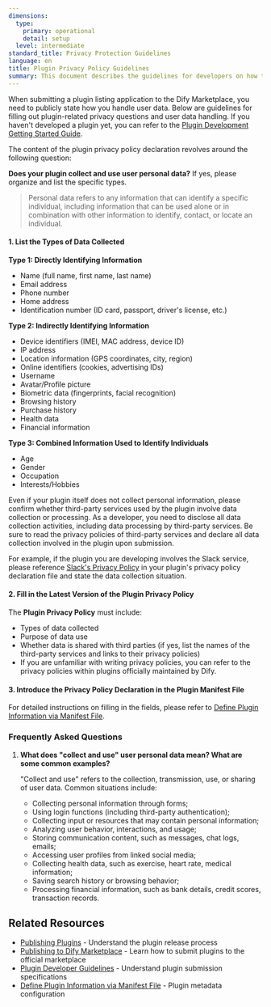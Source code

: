```yaml
---
dimensions:
  type:
    primary: operational
    detail: setup
  level: intermediate
standard_title: Privacy Protection Guidelines
language: en
title: Plugin Privacy Policy Guidelines
summary: This document describes the guidelines for developers on how to write a privacy policy when submitting plugins to the Dify Marketplace. It covers how to confirm and list the types of personal data collected (directly identifying information, indirectly identifying information, combined information), how to fill out the plugin privacy policy, how to introduce the privacy policy declaration in the Manifest file, and answers to related frequently asked questions.
---
```


When submitting a plugin listing application to the Dify Marketplace, you need to publicly state how you handle user data. Below are guidelines for filling out plugin-related privacy questions and user data handling. If you haven't developed a plugin yet, you can refer to the [Plugin Development Getting Started Guide](/plugin_dev_en/0211-getting-started-dify-tool.en).

The content of the plugin privacy policy declaration revolves around the following question:

**Does your plugin collect and use user personal data?** If yes, please organize and list the specific types.

> Personal data refers to any information that can identify a specific individual, including information that can be used alone or in combination with other information to identify, contact, or locate an individual.

#### **1. List the Types of Data Collected**

**Type 1: Directly Identifying Information**

*   Name (full name, first name, last name)
*   Email address
*   Phone number
*   Home address
*   Identification number (ID card, passport, driver's license, etc.)

**Type 2: Indirectly Identifying Information**

*   Device identifiers (IMEI, MAC address, device ID)
*   IP address
*   Location information (GPS coordinates, city, region)
*   Online identifiers (cookies, advertising IDs)
*   Username
*   Avatar/Profile picture
*   Biometric data (fingerprints, facial recognition)
*   Browsing history
*   Purchase history
*   Health data
*   Financial information

**Type 3: Combined Information Used to Identify Individuals**

*   Age
*   Gender
*   Occupation
*   Interests/Hobbies

Even if your plugin itself does not collect personal information, please confirm whether third-party services used by the plugin involve data collection or processing. As a developer, you need to disclose all data collection activities, including data processing by third-party services. Be sure to read the privacy policies of third-party services and declare all data collection involved in the plugin upon submission.

For example, if the plugin you are developing involves the Slack service, please reference [Slack's Privacy Policy](https://slack.com/trust/privacy/privacy-policy) in your plugin's privacy policy declaration file and state the data collection situation.

#### 2. Fill in the Latest Version of the Plugin Privacy Policy

The **Plugin Privacy Policy** must include:

*   Types of data collected
*   Purpose of data use
*   Whether data is shared with third parties (if yes, list the names of the third-party services and links to their privacy policies)
*   If you are unfamiliar with writing privacy policies, you can refer to the privacy policies within plugins officially maintained by Dify.

#### **3. Introduce the Privacy Policy Declaration in the Plugin Manifest File**

For detailed instructions on filling in the fields, please refer to [Define Plugin Information via Manifest File](/plugin_dev_en/0411-plugin-info-by-manifest.en).

### **Frequently Asked Questions**

1.  **What does "collect and use" user personal data mean? What are some common examples?**

    "Collect and use" refers to the collection, transmission, use, or sharing of user data. Common situations include:

    *   Collecting personal information through forms;
    *   Using login functions (including third-party authentication);
    *   Collecting input or resources that may contain personal information;
    *   Analyzing user behavior, interactions, and usage;
    *   Storing communication content, such as messages, chat logs, emails;
    *   Accessing user profiles from linked social media;
    *   Collecting health data, such as exercise, heart rate, medical information;
    *   Saving search history or browsing behavior;
    *   Processing financial information, such as bank details, credit scores, transaction records.

## Related Resources

-   [Publishing Plugins](/plugin_dev_en/0321-release-overview.en) - Understand the plugin release process
-   [Publishing to Dify Marketplace](/plugin_dev_en/0322-release-to-dify-marketplace.en) - Learn how to submit plugins to the official marketplace
-   [Plugin Developer Guidelines](/plugin_dev_en/0312-contributor-covenant-code-of-conduct.en) - Understand plugin submission specifications
-   [Define Plugin Information via Manifest File](/plugin_dev_en/0411-plugin-info-by-manifest.en) - Plugin metadata configuration